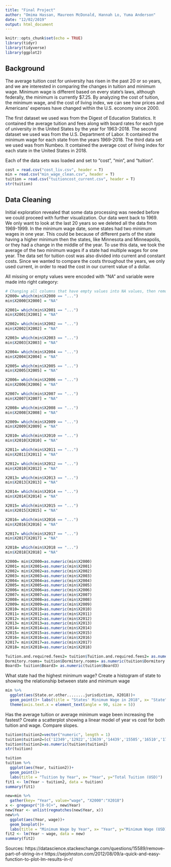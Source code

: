 ```yaml
---
title: "Final Project"
author: "Omima Hassan, Maureen McDonald, Hannah Lo, Yuma Anderson"
date: "12/02/2019"
output: html_document
---
```


```r
knitr::opts_chunk$set(echo = TRUE)
library(tidyr)
library(tidyverse)
library(ggplot2)
```

## Background

The average tuition cost for university has risen in the past 20 or so years, and we are interested in comparing the changes in tuition and minimum wage. Minimum wage is different based on every state’s laws, although federally, the minimum is currently $7.25. By analyzing the cost of tuition, the minimum wage, and the cost of living index, we can see how prices and Americans’ expenses have changed within the U.S. economy since 2000.

The first dataset we used was from the Digest of Education Statistics. It contained the average tuition and fees along with board rates for each type of university in the United States by the year for 1963-2018. The second dataset we used was from the U.S. Department of Labor. It contained the minimum wage for each state from the years 1969-2018. The third data set we used was from Numbeo. It contained the average cost of living index for each state in the United States in 2018.

Each of the data sets was loaded and set to "cost", "min", and "tuition".
```r
cost = read.csv("cost_liv.csv", header = T)
min = read.csv("min_wage_clean.csv", header = T)
tuition = read.csv("tuitioncost_current.csv", header = T)
str(tuition)
```

## Data Cleaning
Initial exploration revealed that some data processing was needed before we could proceed with further visualization. Our data went back to 1969. We only want to look at the last 20 years so we deleted all the data from 1969-1999. In the minimum wage date, some states had two minimum wages in one year. This could be because of different parts of the state having a higher minimum then the states, like Minnesota and Minneapolis, or they had a change in the middle of the year. To use this data, we took the average of the two minimum wages if a state had multiple wages for one year. The data set for tuition cost was also divided into current and constant costs. Since we wanted to compare the costs throughout the years, we only used current, in order to read the cost in our current value of a dollar.


All missing or empty values were encoded with "NA" and variable were made into right category:
```r
# Changing all columns that have empty values into NA values, then removing the NA's
X2000= which(min$X2000 == "...")
min$X2000[X2000] = "NA"

X2001= which(min$X2001 == "...")
min$X2001[X2001] = "NA"

X2002= which(min$X2002 == "...")
min$X2002[X2002] = "NA"

X2003= which(min$X2003 == "...")
min$X2003[X2003] = "NA"

X2004= which(min$X2004 == "...")
min$X2004[X2004] = "NA"

X2005= which(min$X2005 == "...")
min$X2005[X2005] = "NA"

X2006= which(min$X2006 == "...")
min$X2006[X2006] = "NA"

X2007= which(min$X2007 == "...")
min$X2007[X2007] = "NA"

X2008= which(min$X2008 == "...")
min$X2008[X2008] = "NA"

X2009= which(min$X2009 == "...")
min$X2009[X2009] = "NA"

X2010= which(min$X2010 == "...")
min$X2010[X2010] = "NA"

X2011= which(min$X2011 == "...")
min$X2011[X2011] = "NA"

X2012= which(min$X2012 == "...")
min$X2010[X2012] = "NA"

X2013= which(min$X2013 == "...")
min$X2013[X2013] = "NA"

X2014= which(min$X2014 == "...")
min$X2014[X2014] = "NA"

X2015= which(min$X2015 == "...")
min$X2015[X2015] = "NA"

X2016= which(min$X2016 == "...")
min$X2016[X2016] = "NA"

X2017= which(min$X2017 == "...")
min$X2017[X2017] = "NA"

X2018= which(min$X2018 == "...")
min$X2018[X2018] = "NA"

X2000= min$X2000=as.numeric(min$X2000)
X2001= min$X2001=as.numeric(min$X2001)
X2002= min$X2002=as.numeric(min$X2002)
X2003= min$X2003=as.numeric(min$X2003)
X2004= min$X2004=as.numeric(min$X2004)
X2005= min$X2005=as.numeric(min$X2005)
X2006= min$X2006=as.numeric(min$X2006)
X2007= min$X2007=as.numeric(min$X2007)
X2008= min$X2008=as.numeric(min$X2008)
X2009= min$X2009=as.numeric(min$X2009)
X2010= min$X2010=as.numeric(min$X2010)
X2011= min$X2011=as.numeric(min$X2011)
X2012= min$X2012=as.numeric(min$X2012)
X2013= min$X2013=as.numeric(min$X2013)
X2014= min$X2014=as.numeric(min$X2014)
X2015= min$X2015=as.numeric(min$X2015)
X2016= min$X2016=as.numeric(min$X2016)
X2017= min$X2017=as.numeric(min$X2017)
X2018= min$X2018=as.numeric(min$X2018)

Tuition.and.required.fees2= tuition$Tuition.and.required.fees2= as.numeric(tuition$Tuition.and.required.fees2)
Dormitory.rooms= tuition$Dormitory.rooms= as.numeric(tuition$Dormitory.rooms)
Board3= tuition$Board3= as.numeric(tuition$Board3)
```

What state had the highest minimum wage?
Create a histogram of state to showing the relationship between state and minimum wage
```r
min %>% 
  ggplot(aes(State.or.other........jurisdiction, X2018))+ 
  geom_point()+ labs(title = "States' Minimum Wage in 2018", x= "State", y="Minimum Wage for 2018")+ 
  theme(axis.text.x = element_text(angle = 90, size = 5))
```

Has the average tuition or average minimum wage been increasing the fastest?
Create a scatterplot showing a linear model of year vs cost for both tuition and wage. Compare slopes.
```r
tuition$tuition2=vector("numeric", length = 1)
tuition$tuition2=(c('12349','12922','13639','14439','15505','16510','17451','18473','19364','20361','21126','22074','23011','23871','24701','25409','26132','26592','27357'))
tuition$tuition2=as.numeric(tuition$tuition2)
str(tuition)
```



```r
tuition
tuition %>% 
  ggplot(aes(Year, tuition2))+ 
  geom_point()+
  labs(title = "Tuition by Year", x= "Year", y="Total Tuition (USD)")
fit1 <- lm(Year ~ tuition2, data = tuition)
summary(fit1)
```

```r
new=min %>% 
  gather(key= "Year", value="wage", "X2000":"X2018")
x <- gregexpr("[0-9]+", new$Year)
new$Year <- unlist(regmatches(new$Year, x))
new%>%
  ggplot(aes(Year, wage))+ 
  geom_boxplot()+ 
  labs(title = "Minimum Wage by Year", x= "Year", y="Minimum Wage (USD)")
fit2 <- lm(Year ~ wage, data = new)
summary(fit2)
```

Sources:
https://datascience.stackexchange.com/questions/15589/remove-part-of-string-in-r
https://sejohnston.com/2012/08/09/a-quick-and-easy-function-to-plot-lm-results-in-r/ 

